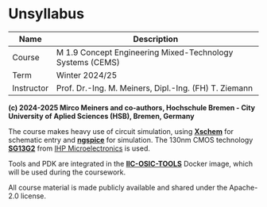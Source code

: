 # Unsyllabus

| Name       | Description                                               |
|------------|-----------------------------------------------------------|
| Course     | M 1.9 Concept Engineering Mixed-Technology Systems (CEMS) |
| Term       | Winter 2024/25                                            |
| Instructor | Prof. Dr.-Ing. M. Meiners, Dipl.-Ing. (FH) T. Ziemann     |


**(c) 2024-2025 Mirco Meiners and co-authors, Hochschule Bremen - City University of Aplied Sciences (HSB), Bremen, Germany**

The course makes heavy use of circuit simulation, using [**Xschem**](https://xschem.sourceforge.io) for schematic entry and [**ngspice**](https://ngspice.sourceforge.io) for simulation. The 130nm CMOS technology [**SG13G2**](https://github.com/IHP-GmbH/IHP-Open-PDK) from [IHP Microelectronics](https://www.ihp-microelectronics.com) is used.

Tools and PDK are integrated in the [**IIC-OSIC-TOOLS**](https://github.com/iic-jku/IIC-OSIC-TOOLS) Docker image, which will be used during the coursework.

All course material is made publicly available and shared under the Apache-2.0 license.
